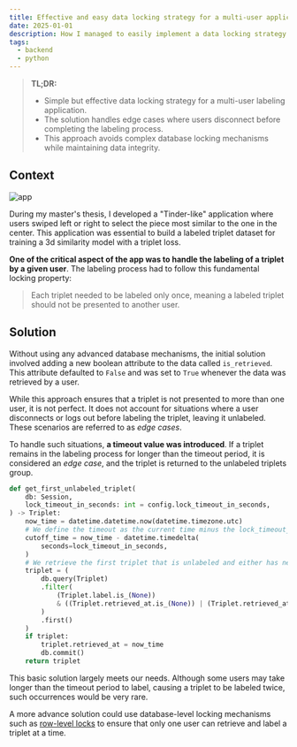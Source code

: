 ```yaml
---
title: Effective and easy data locking strategy for a multi-user application
date: 2025-01-01
description: How I managed to easily implement a data locking strategy for my multi-user application.
tags:
  - backend
  - python
---
```


> **TL;DR:**
> - Simple but effective data locking strategy for a multi-user labeling application.
> - The solution handles edge cases where users disconnect before completing the labeling process.
> - This approach avoids complex database locking mechanisms while maintaining data integrity.

## Context
![app](./tinder3d_labeling.png)

During my master's thesis, I developed a "Tinder-like" application where users swiped left or right to select the piece most similar to the one in the center. This application was essential to build a labeled triplet dataset for training a 3d similarity model with a triplet loss. 

**One of the critical aspect of the app was to handle the labeling of a triplet by a given user**. The labeling process had to follow this fundamental locking property:

> Each triplet needed to be labeled only once, meaning a labeled triplet should not be presented to another user.

## Solution

Without using any advanced database mechanisms, the initial solution involved adding a new boolean attribute to the data called `is_retrieved`. This attribute defaulted to `False` and was set to `True` whenever the data was retrieved by a user. 

While this approach ensures that a triplet is not presented to more than one user, it is not perfect. It does not account for situations where a user disconnects or logs out before labeling the triplet, leaving it unlabeled. These scenarios are referred to as *edge cases*.

To handle such situations, **a timeout value was introduced**. If a triplet remains in the labeling process for longer than the timeout period, it is considered an *edge case*, and the triplet is returned to the unlabeled triplets group.

```python
def get_first_unlabeled_triplet(
    db: Session,
    lock_timeout_in_seconds: int = config.lock_timeout_in_seconds,
) -> Triplet:
    now_time = datetime.datetime.now(datetime.timezone.utc)
    # We define the timeout as the current time minus the lock_timeout_in_seconds, so the boundary, cutoff below which the triplet is considered as "unlabeled", "stale".
    cutoff_time = now_time - datetime.timedelta(
        seconds=lock_timeout_in_seconds,
    )
    # We retrieve the first triplet that is unlabeled and either has never been retrieved or has been retrieved before the cutoff time.
    triplet = (
        db.query(Triplet)
        .filter(
            (Triplet.label.is_(None))
            & ((Triplet.retrieved_at.is_(None)) | (Triplet.retrieved_at < cutoff_time)),
        )
        .first()
    )
    if triplet:
        triplet.retrieved_at = now_time
        db.commit()
    return triplet
```

This basic solution largely meets our needs. Although some users may take longer than the timeout period to label, causing a triplet to be labeled twice, such occurrences would be very rare.

A more advance solution could use database-level locking mechanisms such as [row-level locks](https://asktom.oracle.com/ords/asktom.search?tag=select-for-update-skip-locked) to ensure that only one user can retrieve and label a triplet at a time.